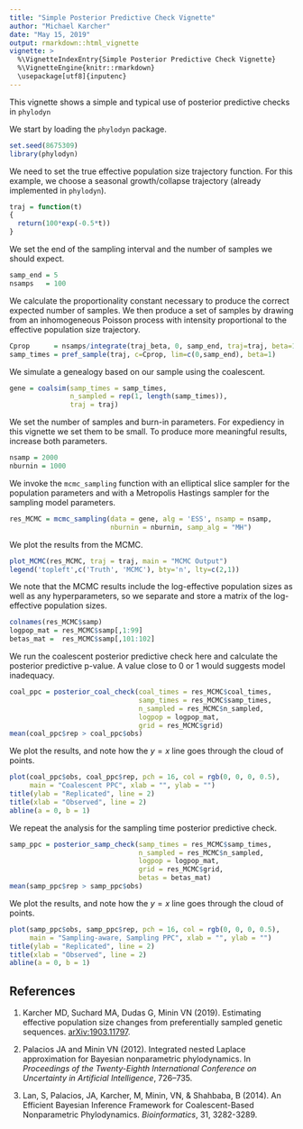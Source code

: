 ```yaml
---
title: "Simple Posterior Predictive Check Vignette"
author: "Michael Karcher"
date: "May 15, 2019"
output: rmarkdown::html_vignette
vignette: >
  %\VignetteIndexEntry{Simple Posterior Predictive Check Vignette}
  %\VignetteEngine{knitr::rmarkdown}
  \usepackage[utf8]{inputenc}
---
```


This vignette shows a simple and typical use of posterior predictive checks in `phylodyn` 

We start by loading the `phylodyn` package.

```r
set.seed(8675309)
library(phylodyn)
```

We need to set the true effective population size trajectory function. For this example, we choose a seasonal growth/collapse trajectory (already implemented in `phylodyn`).

```r
traj = function(t)
{
  return(100*exp(-0.5*t))
}
```

We set the end of the sampling interval and the number of samples we should expect.

```r
samp_end = 5
nsamps   = 100
```

We calculate the proportionality constant necessary to produce the correct expected number of samples. We then produce a set of samples by drawing from an inhomogeneous Poisson process with intensity proportional to the effective population size trajectory.

```r
Cprop      = nsamps/integrate(traj_beta, 0, samp_end, traj=traj, beta=1)$value
samp_times = pref_sample(traj, c=Cprop, lim=c(0,samp_end), beta=1)
```

We simulate a genealogy based on our sample using the coalescent.

```r
gene = coalsim(samp_times = samp_times, 
               n_sampled = rep(1, length(samp_times)),
               traj = traj)
```

We set the number of samples and burn-in parameters. For expediency in this vignette we set them to be small. To produce more meaningful results, increase both parameters.

```r
nsamp = 2000
nburnin = 1000
```

We invoke the `mcmc_sampling` function with an elliptical slice sampler for the population parameters and with a Metropolis Hastings sampler for the sampling model parameters.

```r
res_MCMC = mcmc_sampling(data = gene, alg = 'ESS', nsamp = nsamp,
                         nburnin = nburnin, samp_alg = "MH")
```

We plot the results from the MCMC.

```r
plot_MCMC(res_MCMC, traj = traj, main = "MCMC Output")
legend('topleft',c('Truth', 'MCMC'), bty='n', lty=c(2,1))
```

We note that the MCMC results include the log-effective population sizes as well as any hyperparameters,
so we separate and store a matrix of the log-effective population sizes.

```r
colnames(res_MCMC$samp)
logpop_mat = res_MCMC$samp[,1:99]
betas_mat =  res_MCMC$samp[,101:102]
```

We run the coalescent posterior predictive check here and calculate the posterior predictive p-value.
A value close to 0 or 1 would suggests model inadequacy.

```r
coal_ppc = posterior_coal_check(coal_times = res_MCMC$coal_times, 
                                samp_times = res_MCMC$samp_times,
                                n_sampled = res_MCMC$n_sampled, 
                                logpop = logpop_mat, 
                                grid = res_MCMC$grid)
mean(coal_ppc$rep > coal_ppc$obs)
```

We plot the results, and note how the $y=x$ line goes through the cloud of points.

```r
plot(coal_ppc$obs, coal_ppc$rep, pch = 16, col = rgb(0, 0, 0, 0.5),
     main = "Coalescent PPC", xlab = "", ylab = "")
title(ylab = "Replicated", line = 2)
title(xlab = "Observed", line = 2)
abline(a = 0, b = 1)
```

We repeat the analysis for the sampling time posterior predictive check.

```r
samp_ppc = posterior_samp_check(samp_times = res_MCMC$samp_times,
                                n_sampled = res_MCMC$n_sampled, 
                                logpop = logpop_mat, 
                                grid = res_MCMC$grid,
                                betas = betas_mat)
mean(samp_ppc$rep > samp_ppc$obs)
```

We plot the results, and note how the $y=x$ line goes through the cloud of points.

```r
plot(samp_ppc$obs, samp_ppc$rep, pch = 16, col = rgb(0, 0, 0, 0.5),
     main = "Sampling-aware, Sampling PPC", xlab = "", ylab = "")
title(ylab = "Replicated", line = 2)
title(xlab = "Observed", line = 2)
abline(a = 0, b = 1)
```

## References

1. Karcher MD, Suchard MA, Dudas G, Minin VN (2019). 
Estimating effective population size changes from preferentially sampled genetic sequences. 
[arXiv:1903.11797](https://arxiv.org/abs/1903.11797).

2. Palacios JA and Minin VN (2012).
Integrated nested Laplace approximation for Bayesian nonparametric phylodynamics.
In *Proceedings of the Twenty-Eighth International Conference on Uncertainty in Artificial Intelligence*, 726–735.

3. Lan, S, Palacios, JA, Karcher, M, Minin, VN, & Shahbaba, B (2014).
An Efficient Bayesian Inference Framework for Coalescent-Based Nonparametric Phylodynamics.
 *Bioinformatics*, 31, 3282-3289.

